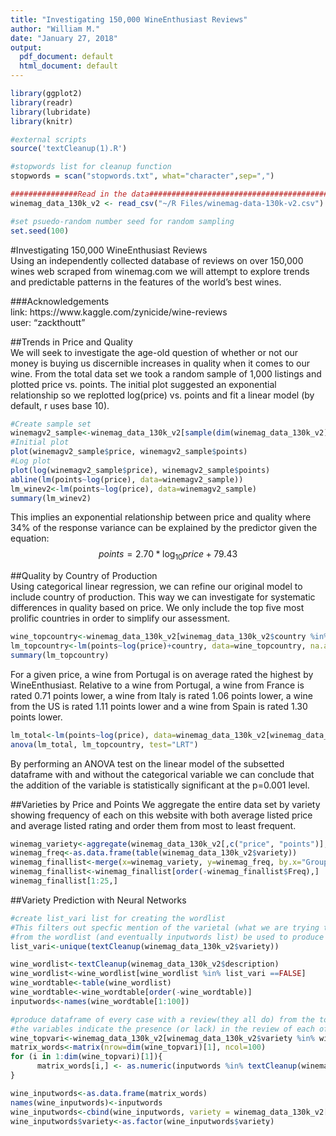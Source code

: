 ```yaml
---
title: "Investigating 150,000 WineEnthusiast Reviews"
author: "William M."
date: "January 27, 2018"
output:
  pdf_document: default
  html_document: default
---
```


````r
library(ggplot2)
library(readr)
library(lubridate)
library(knitr)

#external scripts
source('textCleanup(1).R')

#stopwords list for cleanup function
stopwords = scan("stopwords.txt", what="character",sep=",")

###############Read in the data#########################################
winemag_data_130k_v2 <- read_csv("~/R Files/winemag-data-130k-v2.csv")

#set psuedo-random number seed for random sampling
set.seed(100)
````  

#Investigating 150,000 WineEnthusiast Reviews  
Using an independently collected database of reviews on over 150,000 wines web scraped from winemag.com we will attempt to explore trends and predictable patterns in the features of the world's best wines. 

###Acknowledgements  
link: https://www.kaggle.com/zynicide/wine-reviews  
user: "zackthoutt"  

##Trends in Price and Quality  
We will seek to investigate the age-old question of whether or not our money is buying us discernible increases in quality when it comes to our wine. From the total data set we took a random sample of 1,000 listings and plotted price vs. points. The initial plot suggested an exponential relationship so we replotted log(price) vs. points and fit a linear model (by default, r uses base 10).  
````r
#Create sample set  
winemagv2_sample<-winemag_data_130k_v2[sample(dim(winemag_data_130k_v2)[[1]], size = 1000, replace = FALSE),]
#Initial plot
plot(winemagv2_sample$price, winemagv2_sample$points)
#Log plot
plot(log(winemagv2_sample$price), winemagv2_sample$points)
abline(lm(points~log(price), data=winemagv2_sample))
lm_winev2<-lm(points~log(price), data=winemagv2_sample)
summary(lm_winev2)
````  

This implies an exponential relationship between price and quality where 34% of the response variance can be explained by the predictor given the equation: 
$$
points=2.70*\log_{10} price + 79.43
$$    

##Quality by Country of Production  
Using categorical linear regression, we can refine our original model to include country of production. This way we can investigate for systematic differences in quality based on price. We only include the top five most prolific countries in order to simplify our assessment.  
````r
wine_topcountry<-winemag_data_130k_v2[winemag_data_130k_v2$country %in% c("US", "France", "Italy", "Spain", "Portugal"),]
lm_topcountry<-lm(points~log(price)+country, data=wine_topcountry, na.action=na.omit)
summary(lm_topcountry)
````  
For a given price, a wine from Portugal is on average rated the highest by WineEnthusiast. Relative to a wine from Portugal, a wine from France is rated 0.71 points lower, a wine from Italy is rated 1.06 points lower, a wine from the US is rated 1.11 points lower and a wine from Spain is rated 1.30 points lower.  
````r
lm_total<-lm(points~log(price), data=winemag_data_130k_v2[winemag_data_130k_v2$country %in% c("US", "France", "Italy", "Spain", "Portugal"),], na.action=na.omit)
anova(lm_total, lm_topcountry, test="LRT")
````  
By performing an ANOVA test on the linear model of the subsetted dataframe with and without the categorical variable we can conclude that the addition of the variable is statistically significant at the p=0.001 level.  

##Varieties by Price and Points 
We aggregate the entire data set by variety showing frequency of each on this website with both average listed price and average listed rating and order them from most to least frequent.   
````r
winemag_variety<-aggregate(winemag_data_130k_v2[,c("price", "points")], by=list(winemag_data_130k_v2$variety), FUN=mean, na.rm=TRUE)  
winemag_freq<-as.data.frame(table(winemag_data_130k_v2$variety))
winemag_finallist<-merge(x=winemag_variety, y=winemag_freq, by.x="Group.1", by.y="Var1")
winemag_finallist<-winemag_finallist[order(-winemag_finallist$Freq),]
winemag_finallist[1:25,]
````  

##Variety Prediction with Neural Networks  
````r
#create list_vari list for creating the wordlist
#This filters out specfic mention of the varietal (what we are trying to predict)
#from the wordlist (and eventually inputwords list) be used to produce the input vector
list_vari<-unique(textCleanup(winemag_data_130k_v2$variety))

wine_wordlist<-textCleanup(winemag_data_130k_v2$description)
wine_wordlist<-wine_wordlist[wine_wordlist %in% list_vari ==FALSE]
wine_wordtable<-table(wine_wordlist)
wine_wordtable<-wine_wordtable[order(-wine_wordtable)]
inputwords<-names(wine_wordtable[1:100])

#produce dataframe of every case with a review(they all do) from the top 25 most frequently reviewed wines
#the variables indicate the presence (or lack) in the review of each of the top 100 most frequently used words
wine_topvari<-winemag_data_130k_v2[winemag_data_130k_v2$variety %in% winemag_finallist$Group.1[1:25] & !is.na(winemag_data_130k_v2$description), ]
matrix_words<-matrix(nrow=dim(wine_topvari)[1], ncol=100)
for (i in 1:dim(wine_topvari)[1]){
      matrix_words[i,] <- as.numeric(inputwords %in% textCleanup(winemag_data_130k_v2$description[i]))
}

wine_inputwords<-as.data.frame(matrix_words)
names(wine_inputwords)<-inputwords
wine_inputwords<-cbind(wine_inputwords, variety = winemag_data_130k_v2[winemag_data_130k_v2$variety %in% winemag_finallist$Group.1[1:25] & !is.na(winemag_data_130k_v2$description), "variety"])
wine_inputwords$variety<-as.factor(wine_inputwords$variety)
````  





